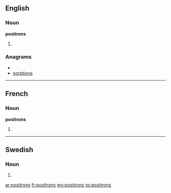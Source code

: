 {{also|positróns}}
==English==

===Noun===
'''positrons'''

# {{plural of|[[positron]]}}

===Anagrams===
* {{alphagram|inooprsst}}
* [[sorptions#English|sorptions]]

----

==French==

===Noun===
'''positrons''' {{m}}

# {{plural of|[[positron]]|lang=fr}}

----

==Swedish==

===Noun===
{{infl|sv|noun form}}

# {{sv-noun-form-indef-gen|positron}}

[[ar:positrons]]
[[fr:positrons]]
[[my:positrons]]
[[sv:positrons]]